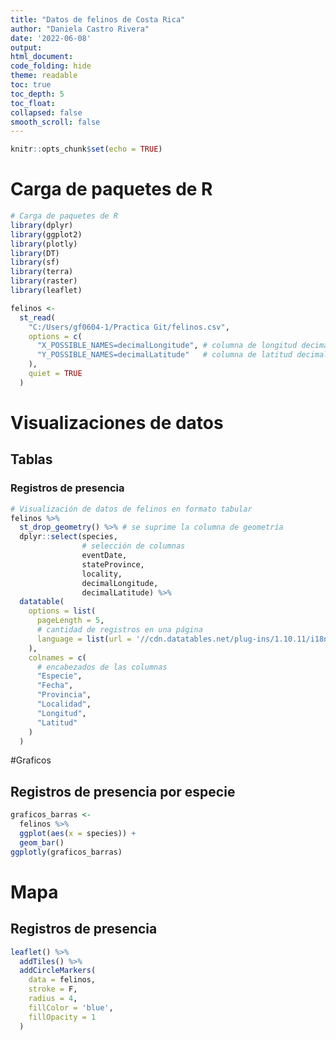 ---
title: "Datos de felinos de Costa Rica"
author: "Daniela Castro Rivera"
date: '2022-06-08'
output:
html_document:
code_folding: hide
theme: readable
toc: true
toc_depth: 5
toc_float:
collapsed: false
smooth_scroll: false
---


```{r setup, include=FALSE}
knitr::opts_chunk$set(echo = TRUE)
```
# Carga de paquetes de R 

```{r carga-paquetes, message=FALSE}
# Carga de paquetes de R 
library(dplyr)
library(ggplot2) 
library(plotly) 
library(DT) 
library(sf) 
library(terra) 
library(raster) 
library(leaflet) 
```

```{r, include=FALSE}
felinos <-
  st_read(
    "C:/Users/gf0604-1/Practica Git/felinos.csv",
    options = c(
      "X_POSSIBLE_NAMES=decimalLongitude", # columna de longitud decimal
      "Y_POSSIBLE_NAMES=decimalLatitude"   # columna de latitud decimal
    ),
    quiet = TRUE
  )
```

# Visualizaciones de datos
## Tablas
### Registros de presencia

```{r Tabla, }
# Visualización de datos de felinos en formato tabular
felinos %>%
  st_drop_geometry() %>% # se suprime la columna de geometría
  dplyr::select(species,
                # selección de columnas
                eventDate,
                stateProvince,
                locality,
                decimalLongitude,
                decimalLatitude) %>%
  datatable(
    options = list(
      pageLength = 5,
      # cantidad de registros en una página
      language = list(url = '//cdn.datatables.net/plug-ins/1.10.11/i18n/Spanish.json') # traducción al español
    ),
    colnames = c(
      # encabezados de las columnas
      "Especie",
      "Fecha",
      "Provincia",
      "Localidad",
      "Longitud",
      "Latitud"
    )
  )
```


#Graficos 

## Registros de presencia por especie
```{r grafico}
graficos_barras <-
  felinos %>%
  ggplot(aes(x = species)) +
  geom_bar() 
ggplotly(graficos_barras)

```

# Mapa

## Registros de presencia
```{r mapa, massage=FALSE}
leaflet() %>%
  addTiles() %>% 
  addCircleMarkers( 
    data = felinos,
    stroke = F,
    radius = 4,
    fillColor = 'blue',
    fillOpacity = 1
  )
```


